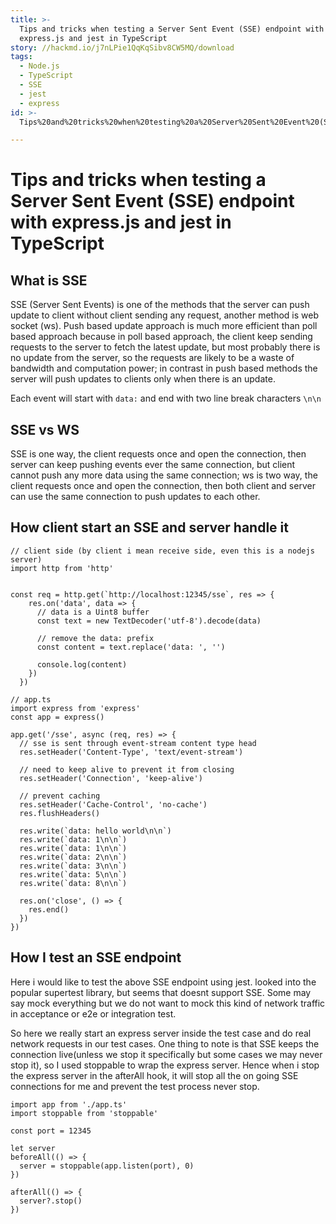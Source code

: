 ```yaml
---
title: >-
  Tips and tricks when testing a Server Sent Event (SSE) endpoint with
  express.js and jest in TypeScript
story: //hackmd.io/j7nLPie1QqKqSibv8CW5MQ/download
tags:
  - Node.js
  - TypeScript
  - SSE
  - jest
  - express
id: >-
  Tips%20and%20tricks%20when%20testing%20a%20Server%20Sent%20Event%20(SSE)%20endpoint%20with%20express.js%20and%20jest%20in%20TypeScript

---
```

# Tips and tricks when testing a Server Sent Event (SSE) endpoint with express.js and jest in TypeScript

## What is SSE

SSE (Server Sent Events) is one of the methods that the server can push update to client without client sending any request, another method is web socket (ws). Push based update approach is much more efficient than poll based approach because in poll based approach, the client keep sending requests to the server to fetch the latest update, but most probably there is no update from the server, so the requests are likely to be a waste of bandwidth and computation power; in contrast in push based methods the server will push updates to clients only when there is an update.

Each event will start with `data:` and end with two line break characters `\n\n`

## SSE vs WS

SSE is one way, the client requests once and open the connection, then server can keep pushing events ever the same connection, but client cannot push any more data using the same connection; ws is two way, the client requests once and open the connection, then both client and server can use the same connection to push updates to each other.

## How client start an SSE and server handle it

```ts=
// client side (by client i mean receive side, even this is a nodejs server)
import http from 'http'


const req = http.get(`http://localhost:12345/sse`, res => {
    res.on('data', data => {
      // data is a Uint8 buffer
      const text = new TextDecoder('utf-8').decode(data)
      
      // remove the data: prefix
      const content = text.replace('data: ', '')
      
      console.log(content)
    })
  })
```

```ts=
// app.ts
import express from 'express'
const app = express()

app.get('/sse', async (req, res) => {
  // sse is sent through event-stream content type head
  res.setHeader('Content-Type', 'text/event-stream')
  
  // need to keep alive to prevent it from closing
  res.setHeader('Connection', 'keep-alive')
  
  // prevent caching
  res.setHeader('Cache-Control', 'no-cache')
  res.flushHeaders()
  
  res.write(`data: hello world\n\n`)
  res.write(`data: 1\n\n`)
  res.write(`data: 1\n\n`)
  res.write(`data: 2\n\n`)
  res.write(`data: 3\n\n`)
  res.write(`data: 5\n\n`)
  res.write(`data: 8\n\n`)
  
  res.on('close', () => {
    res.end()
  })
})

```

## How I test an SSE endpoint

Here i would like to test the above SSE endpoint using jest. looked into the popular supertest library, but seems that doesnt support SSE. Some may say mock everything but we do not want to mock this kind of network traffic in acceptance or e2e or integration test.

So here we really start an express server inside the test case and do real network requests in our test cases. One thing to note is that SSE keeps the connection live(unless we stop it specifically but some cases we may never stop it), so I used stoppable to wrap the express server. Hence when i stop the express server in the afterAll hook, it will stop all the on going SSE connections for me and prevent the test process never stop.



```ts=
import app from './app.ts'
import stoppable from 'stoppable'

const port = 12345

let server
beforeAll(() => {
  server = stoppable(app.listen(port), 0)
})

afterAll(() => {
  server?.stop()
})



```

    